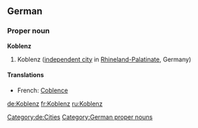 ==German==
{{wikipedia}}
{{wikipedia|lang=de}}
===Proper noun===
'''Koblenz'''
# Koblenz ([[independent city]] in [[Rhineland-Palatinate]], Germany)

====Translations====
*French: [[Coblence]]

[[Category:de:Cities]]
[[Category:German proper nouns]]

[[de:Koblenz]]
[[fr:Koblenz]]
[[ru:Koblenz]]